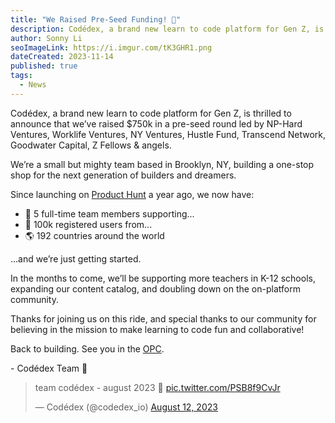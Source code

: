 ```yaml
---
title: "We Raised Pre-Seed Funding! 💸"
description: Codédex, a brand new learn to code platform for Gen Z, is thrilled to announce that we’ve raised $750k pre-seed round led by NP-Hard Ventures, Worklife Ventures, NY Ventures, Hustle Fund, Transcend Network, Goodwater & angels.
author: Sonny Li
seoImageLink: https://i.imgur.com/tK3GHR1.png
dateCreated: 2023-11-14
published: true
tags:
  - News
---
```


Codédex, a brand new learn to code platform for Gen Z, is thrilled to announce that we’ve raised $750k in a pre-seed round led by NP-Hard Ventures, Worklife Ventures, NY Ventures, Hustle Fund, Transcend Network, Goodwater Capital, Z Fellows & angels.

We’re a small but mighty team based in Brooklyn, NY, building a one-stop shop for the next generation of builders and dreamers. 

Since launching on [Product Hunt](https://www.producthunt.com/products/codedex#codedex) a year ago, we now have:

- 💖 5 full-time team members supporting...
- 👯 100k registered users from...
- 🌎 192 countries around the world

...and we’re just getting started.

In the months to come, we’ll be supporting more teachers in K-12 schools, expanding our content catalog, and doubling down on the on-platform community.

Thanks for joining us on this ride, and special thanks to our community for believing in the mission to make learning to code fun and collaborative!

Back to building. See you in the [OPC](https://www.codedex.io/community).

\- Codédex Team 🫶

<blockquote className="twitter-tweet" style={{ fontFamily: "Work Sans, sans-serif" }}><p lang="hu" dir="ltr">team codédex - august 2023 🫶 <a href="https://t.co/PSB8f9CvJr">pic.twitter.com/PSB8f9CvJr</a></p> &mdash; Codédex (@codedex_io) <a href="https://twitter.com/codedex_io/status/1690376471087394816?ref_src=twsrc%5Etfw">August 12, 2023</a></blockquote> <script async src="https://platform.twitter.com/widgets.js" charSet="utf-8"></script>
